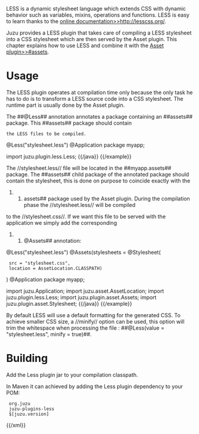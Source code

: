 LESS is a dynamic stylesheet language which extends CSS with dynamic behavior such as variables, mixins, operations
and functions. LESS is easy to learn thanks to the [[online documentation>>http://lesscss.org/]].

Juzu provides a LESS plugin that takes care of compiling a LESS stylesheet into a CSS stylesheet which
are then served by the Asset plugin. This chapter explains how to use LESS and combine it with the [[Asset plugin>>#assets]].

= Usage =

The LESS plugin operates at compilation time only because the only task he has to do is to transform a LESS
source code into a CSS stylesheet. The runtime part is usually done by the Asset plugin.

The ##@Less## annotation annotates a package containing an ##assets## package. This ##assets## package should contain
 the LESS files to be compiled.

{{example title="Annotating an application package for processing LESS files"}}
{{java}}
@Less("stylesheet.less")
@Application
package myapp;

import juzu.plugin.less.Less;
{{/java}}
{{/example}}

The //stylesheet.less// file will be located in the ##myapp.assets## package. The ##assets## child package of the
annotated package should contain the stylesheet, this is done on purpose to coincide exactly with the
##assets## package used by the Asset plugin. During the compilation phase the //stylesheet.less// will be compiled
to the //stylesheet.css//. If we want this file to be served with the application we simply add the corresponding
##@Assets## annotation:

{{example title="LESS and Asset plugins in action"}}
{{java}}
@Less("stylesheet.less")
@Assets(stylesheets = @Stylesheet(
  src = "stylesheet.css",
  location = AssetLocation.CLASSPATH)
)
@Application
package myapp;

import juzu.Application;
import juzu.asset.AssetLocation;
import juzu.plugin.less.Less;
import juzu.plugin.asset.Assets;
import juzu.plugin.asset.Stylesheet;
{{/java}}
{{/example}}

By default LESS will use a default formatting for the generated CSS. To achieve smaller CSS size, a //minify// option
can be used, this option will trim the whitespace when processing the file : ##@Less(value = "stylesheet.less", minify = true)##.

= Building =

Add the Less plugin jar to your compilation classpath.

In Maven it can achieved by adding the Less plugin dependency to your POM:

{{xml}}
<dependency>
  <groupId>org.juzu</groupId>
  <artifactId>juzu-plugins-less</artifactId>
  <version>$[juzu.version]</version>
</dependency>
{{/xml}}
